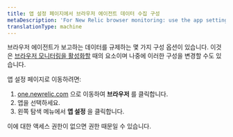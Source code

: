```yaml
---
title: 앱 설정 페이지에서 브라우저 에이전트 데이터 수집 구성
metaDescription: 'For New Relic browser monitoring: use the app settings page to configure the agent type and deployment method.'
translationType: machine
---
```


브라우저 에이전트가 보고하는 데이터를 규제하는 몇 가지 구성 옵션이 있습니다. 이것은 [브라우저 모니터링을 활성화할](/docs/browser/browser-monitoring/installation/install-browser-monitoring-agent) 때의 요소이며 나중에 이러한 구성을 변경할 수도 있습니다.

앱 설정 페이지로 이동하려면:

1. [one.newrelic.com](http://one.newrelic.com) 으로 이동하여 **브라우저** 를 클릭합니다.
2. 앱을 선택하세요.
3. 왼쪽 탐색 메뉴에서 **앱 설정** 을 클릭합니다.

이에 대한 액세스 권한이 없으면 권한 때문일 수 있습니다.